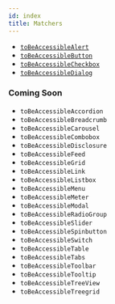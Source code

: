 ```yaml
---
id: index
title: Matchers
---
```


- [`toBeAccessibleAlert`](/matchers/alert)
- [`toBeAccessibleButton`](/matchers/button)
- [`toBeAccessibleCheckbox`](/matchers/checkbox)
- [`toBeAccessibleDialog`](/matchers/dialog)

### Coming Soon

- `toBeAccessibleAccordion`
- `toBeAccessibleBreadcrumb`
- `toBeAccessibleCarousel`
- `toBeAccessibleCombobox`
- `toBeAccessibleDisclosure`
- `toBeAccessibleFeed`
- `toBeAccessibleGrid`
- `toBeAccessibleLink`
- `toBeAccessibleListbox`
- `toBeAccessibleMenu`
- `toBeAccessibleMeter`
- `toBeAccessibleModal`
- `toBeAccessibleRadioGroup`
- `toBeAccessibleSlider`
- `toBeAccessibleSpinbutton`
- `toBeAccessibleSwitch`
- `toBeAccessibleTable`
- `toBeAccessibleTabs`
- `toBeAccessibleToolbar`
- `toBeAccessibleTooltip`
- `toBeAccessibleTreeView`
- `toBeAccessibleTreegrid`
